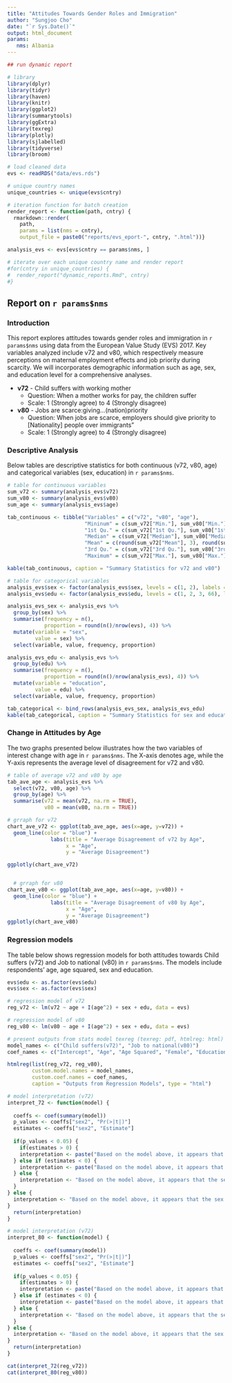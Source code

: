 ```yaml
---
title: "Attitudes Towards Gender Roles and Immigration"
author: "Sungjoo Cho"
date: "`r Sys.Date()`"
output: html_document
params:
   nms: Albania
---
```


```r
## run dynamic report

# library
library(dplyr)
library(tidyr)
library(haven)
library(knitr)
library(ggplot2)
library(summarytools)
library(ggExtra)
library(texreg)
library(plotly)
library(sjlabelled)
library(tidyverse)
library(broom)

# load cleaned data
evs <- readRDS("data/evs.rds")

# unique country names
unique_countries <- unique(evs$cntry)

# iteration function for batch creation
render_report <- function(path, cntry) {
  rmarkdown::render(
    path,
    params = list(nms = cntry),
    output_file = paste0("reports/evs_eport-", cntry, ".html"))}

analysis_evs <- evs[evs$cntry == params$nms, ]

# iterate over each unique country name and render report
#for(cntry in unique_countries) {
#  render_report("dynamic_reports.Rmd", cntry)
#}
```


## Report on `r params$nms`

### Introduction

This report explores attitudes towards gender roles and immigration in `r params$nms` using data from the European Value Study (EVS) 2017. Key variables analyzed include v72 and v80, which respectively measure perceptions on maternal employment effects and job priority during scarcity. We will incorporates demographic information such as age, sex, and education level for a comprehensive analyses. 

-   **v72** - Child suffers with working mother
    -   Question: When a mother works for pay, the children suffer
    -   Scale: 1 (Strongly agree) to 4 (Strongly disagree)
-   **v80** - Jobs are scarce:giving...(nation)priority
    -   Question: When jobs are scarce, employers should give priority to [Nationality] people over immigrants"
    -   Scale: 1 (Strongly agree) to 4 (Strongly disagree)


### Descriptive Analysis

Below tables are descriptive statistics for both continuous (v72, v80, age) and categorical variables (sex, education) in `r params$nms`.

```r
# table for continuous variables
sum_v72 <- summary(analysis_evs$v72)
sum_v80 <- summary(analysis_evs$v80)
sum_age <- summary(analysis_evs$age)

tab_continuous <- tibble("Variables" = c("v72", "v80", "age"),
                         "Mininum" = c(sum_v72["Min."], sum_v80["Min."], sum_age["Min."]),
                         "1st Qu." = c(sum_v72["1st Qu."], sum_v80["1st Qu."], sum_age["1st Qu."]),
                         "Median" = c(sum_v72["Median"], sum_v80["Median"], sum_age["Median"]),
                         "Mean" = c(round(sum_v72["Mean"], 3), round(sum_v80["Mean"], 3), sum_age["Mean"]),
                         "3rd Qu." = c(sum_v72["3rd Qu."], sum_v80["3rd Qu."], sum_age["3rd Qu."]),
                         "Maximum" = c(sum_v72["Max."], sum_v80["Max."], sum_age["Max."]))

kable(tab_continuous, caption = "Summary Statistics for v72 and v80")
```

```r
# table for categorical variables
analysis_evs$sex <- factor(analysis_evs$sex, levels = c(1, 2), labels = c("Male", "Female"))
analysis_evs$edu <- factor(analysis_evs$edu, levels = c(1, 2, 3, 66), labels = c("lower", "medium", "higher", "other"))

analysis_evs_sex <- analysis_evs %>%
  group_by(sex) %>%
  summarise(frequency = n(),
            proportion = round(n()/nrow(evs), 4)) %>%
  mutate(variable = "sex",
         value = sex) %>%
  select(variable, value, frequency, proportion)

analysis_evs_edu <- analysis_evs %>%
  group_by(edu) %>%
  summarise(frequency = n(),
            proportion = round(n()/nrow(analysis_evs), 4)) %>%
  mutate(variable = "education",
         value = edu) %>%
  select(variable, value, frequency, proportion)

tab_categorical <- bind_rows(analysis_evs_sex, analysis_evs_edu)
kable(tab_categorical, caption = "Summary Statistics for sex and education")
```

### Change in Attitudes by Age

The two graphs presented below illustrates how the two variables of interest change with age in `r params$nms`. The X-axis denotes age, while the Y-axis represents the average level of disagreement for v72 and v80.

```r
# table of average v72 and v80 by age
tab_ave_age <- analysis_evs %>%
  select(v72, v80, age) %>%
  group_by(age) %>%
  summarise(v72 = mean(v72, na.rm = TRUE),
            v80 = mean(v80, na.rm = TRUE))

# grraph for v72
chart_ave_v72 <- ggplot(tab_ave_age, aes(x=age, y=v72)) +
  geom_line(color = "blue") +
              labs(title = "Average Disagreement of v72 by Age", 
                   x = "Age", 
                   y = "Average Disagreement")

ggplotly(chart_ave_v72)


  # grraph for v80
chart_ave_v80 <- ggplot(tab_ave_age, aes(x=age, y=v80)) +
  geom_line(color = "blue") +
              labs(title = "Average Disagreement of v80 by Age", 
                   x = "Age", 
                   y = "Average Disagreement")
ggplotly(chart_ave_v80)
```


### Regression models

The table below shows regression models for both attitudes towards Child suffers (v72) and Job to national (v80) in `r params$nms`. The models include respondents' age, age squared, sex and education.

```r
evs$edu <- as.factor(evs$edu)
evs$sex <- as.factor(evs$sex)

# regression model of v72
reg_v72 <- lm(v72 ~ age + I(age^2) + sex + edu, data = evs)

# regression model of v80
reg_v80 <- lm(v80 ~ age + I(age^2) + sex + edu, data = evs)

# present outputs from stats model texreg (texreg: pdf, htmlreg: html)
model_names <- c("Child suffers(v72)", "Job to national(v80)")
coef_names <- c("Intercept", "Age", "Age Squared", "Female", "Education:medium", "Education:higher", "Education:other")

htmlreg(list(reg_v72, reg_v80), 
        custom.model.names = model_names, 
        custom.coef.names = coef_names,
        caption = "Outputs from Regression Models", type = "html")
```

```r
# model interpretation (v72)
interpret_72 <- function(model) {
  
  coeffs <- coef(summary(model))
  p_values <- coeffs["sex2", "Pr(>|t|)"]
  estimates <- coeffs["sex2", "Estimate"]
  
  if(p_values < 0.05) {
    if(estimates > 0) {
    interpretation <- paste("Based on the model above, it appears that the sex variable has a significant impact on v72. It shows that females are more likely to disagree that the child suffers if the mother works by", round(estimates, 2), "compared to males, showing a positive relationship. (p<0.05)")
  } else if (estimates < 0) {
    interpretation <- paste("Based on the model above, it appears that the sex variable has a significant impact on v72. It shows that females are less likely to disagree that the child suffers if the mother works by", round(estimates, 2), "compared to males, showing a negative relationship (p<0.05).")
  } else {
    interpretation <- "Based on the model above, it appears that the sex variable has a statistically significant relationship with the dependent variable (p<0.05)."
  }
} else {
  interpretation <- "Based on the model above, it appears that the sex variable is not statistically significant on attitudes towards child suffer (p>0.05)."
}
  return(interpretation)
}
```


```r
# model interpretation (v72)
interpret_80 <- function(model) {
  
  coeffs <- coef(summary(model))
  p_values <- coeffs["sex2", "Pr(>|t|)"]
  estimates <- coeffs["sex2", "Estimate"]
  
  if(p_values < 0.05) {
    if(estimates > 0) {
    interpretation <- paste("Based on the model above, it appears that the sex variable has a significant impact on v80. It shows that females are more likely to disagree that a national should have priority for jobs when these are scarce by around ", round(estimates, 2), "compared to males, showing a positive relationship. (p<0.05)")
  } else if (estimates < 0) {
    interpretation <- paste("Based on the model above, it appears that the sex variable has a significant impact on v80. It shows that females are less likely to disagree that a national should have priority for jobs when these are scarce by around", round(estimates, 2), "compared to males, showing a negative relationship (p<0.05).")
  } else {
    interpretation <- "Based on the model above, it appears that the sex variable has a statistically significant relationship with the dependent variable (p<0.05)."
  }
} else {
  interpretation <- "Based on the model above, it appears that the sex variable is not statistically significant on attitudes national (p>0.05)."
}
  return(interpretation)
}
```

```r
cat(interpret_72(reg_v72))
cat(interpret_80(reg_v80))
```


